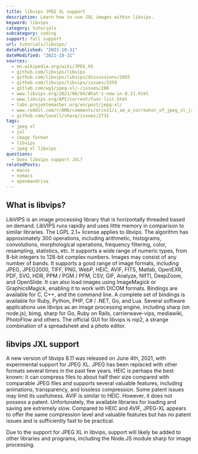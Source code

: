 ```yaml
---
title: libvips JPEG XL support
description: Learn how to use JXL images within libvips.
keyword: libvips
category: tutorials
subcategory: coding
support: full support
url: tutorials/libvips/
datePublished: "2021-10-31"
dateModified: "2021-10-31"
sources:
  - en.wikipedia.org/wiki/JPEG_XS
  - github.com/libvips/libvips
  - github.com/libvips/libvips/discussions/2055
  - github.com/libvips/libvips/issues/1559
  - gitlab.com/wg1/jpeg-xl/-/issues/208
  - www.libvips.org/2021/06/04/What's-new-in-8.11.html
  - www.libvips.org/API/current/func-list.html
  - labs.projektemacher.org/en/post/jepg-xl/
  - www.reddit.com/r/AMA/comments/orcn11/i_am_a_cocreator_of_jpeg_xl_jxl_a_new_image/
  - github.com/lovell/sharp/issues/2731
tags:
  - jpeg xl
  - jxl
  - image format
  - libvips
  - jpeg xl libvips
questions:
  - Does libvips support JXL?
relatedPosts:
  - macos
  - nomacs
  - openmandriva
---
```


## What is libvips?

LibVIPS is an image processing library that is horizontally threaded based on demand. LibVIPS runs rapidly and uses little memory in comparison to similar libraries. The LGPL 2.1+ license applies to libvips. The algorithm has approximately 300 operations, including arithmetic, histograms, convolutions, morphological operations, frequency filtering, color, resampling, statistics, etc. It supports a wide range of numeric types, from 8-bit integers to 128-bit complex numbers. Images may consist of any number of bands. It supports a good range of image formats, including JPEG, JPEG2000, TIFF, PNG, WebP, HEIC, AVIF, FITS, Matlab, OpenEXR, PDF, SVG, HDR, PPM / PGM / PFM, CSV, GIF, Analyze, NIfTI, DeepZoom, and OpenSlide. It can also load images using ImageMagick or GraphicsMagick, enabling it to work with DICOM formats. Bindings are available for C, C++, and the command line. A complete set of bindings is available for Ruby, Python, PHP, C# / .NET, Go, and Lua. Several software applications use libvips as an image processing engine, including sharp (on node.js), bimg, sharp for Go, Ruby on Rails, carrierwave-vips, mediawiki, PhotoFlow and others. The official GUI for libvips is nip2, a strange combination of a spreadsheet and a photo editor.

## libvips JXL support

A new version of libvips 8.11 was released on June 4th, 2021, with experimental support for JPEG XL. JPEG has been replaced with other formats several times in the past few years. HEIC is perhaps the best known: it can compress files to about half their size compared with comparable JPEG files and supports several valuable features, including animations, transparency, and lossless compression. Some patent issues may limit its usefulness. AVIF is similar to HEIC. However, it does not possess a patent. Unfortunately, the available libraries for loading and saving are extremely slow. Compared to HEIC and AVIF, JPEG-XL appears to offer the same compression level and valuable features but has no patent issues and is sufficiently fast to be practical.

Due to the support for JPEG XL in libvips, support will likely be added to other libraries and programs, including the Node.JS module sharp for image processing.
